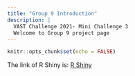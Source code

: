 ```yaml
---
title: "Group 9 Introduction"
description: |
  VAST Challenge 2021- Mini Challenge 3
  Welcome to Group 9 project page
---
```

```r
knitr::opts_chunk$set(echo = FALSE)
```

The link of R Shiny is: [R Shiny](http://vast2021challenge3.shinyapps.io/vastchallenge3_G9)



